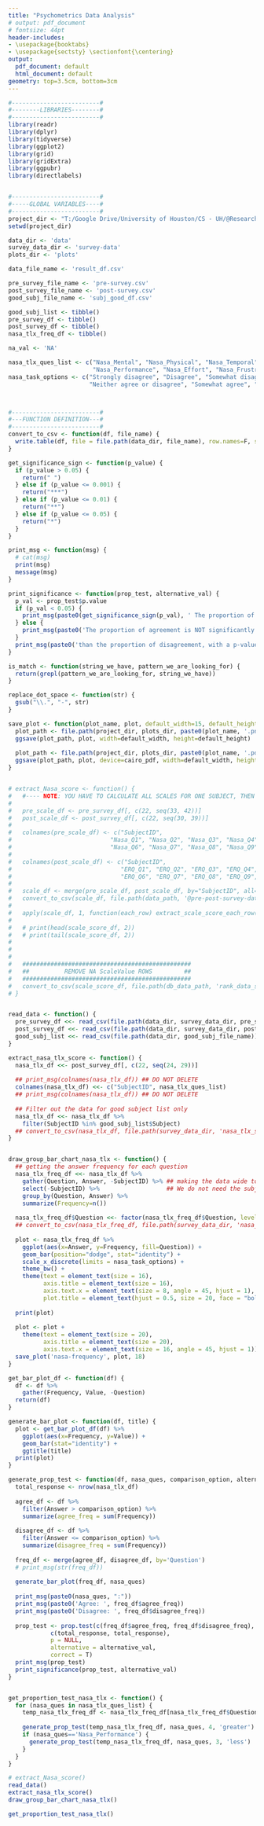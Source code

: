 ```yaml
---
title: "Psychometrics Data Analysis"
# output: pdf_document 
# fontsize: 44pt
header-includes:
- \usepackage{booktabs}
- \usepackage{sectsty} \sectionfont{\centering}
output:
  pdf_document: default
  html_document: default
geometry: top=3.5cm, bottom=3cm
---
```



```r

#-------------------------#
#--------LIBRARIES--------#
#-------------------------#
library(readr)
library(dplyr)
library(tidyverse)
library(ggplot2)
library(grid)
library(gridExtra)
library(ggpubr) 
library(directlabels)


#-------------------------#
#-----GLOBAL VARIABLES----#
#-------------------------#
project_dir <- "T:/Google Drive/University of Houston/CS - UH/@Research - CPL/@Projects/NsfStressDataCuration/nsf-data-paper-scripts"
setwd(project_dir)

data_dir <- 'data'
survey_data_dir <- 'survey-data'
plots_dir <- 'plots'

data_file_name <- 'result_df.csv'

pre_survey_file_name <- 'pre-survey.csv'
post_survey_file_name <- 'post-survey.csv'
good_subj_file_name <- 'subj_good_df.csv'

good_subj_list <- tibble()
pre_survey_df <- tibble()
post_survey_df <- tibble()
nasa_tlx_freq_df <- tibble()

na_val <- 'NA'

nasa_tlx_ques_list <- c("Nasa_Mental", "Nasa_Physical", "Nasa_Temporal",
                        "Nasa_Performance", "Nasa_Effort", "Nasa_Frustration") 
nasa_task_options <- c("Strongly disagree", "Disagree", "Somewhat disagree", 
                       "Neither agree or disagree", "Somewhat agree", "Agree", "Strongly agree")



#-------------------------#
#---FUNCTION DEFINITION---#
#-------------------------#
convert_to_csv <- function(df, file_name) {
  write.table(df, file = file.path(data_dir, file_name), row.names=F, sep = ',')
}

get_significance_sign <- function(p_value) { 
  if (p_value > 0.05) { 
    return(" ") 
  } else if (p_value <= 0.001) { 
    return("***") 
  } else if (p_value <= 0.01) { 
    return("**") 
  } else if (p_value <= 0.05) { 
    return("*") 
  } 
} 

print_msg <- function(msg) {
  # cat(msg)
  print(msg)
  message(msg)
}

print_significance <- function(prop_test, alternative_val) {
  p_val <- prop_test$p.value
  if (p_val < 0.05) {
    print_msg(paste0(get_significance_sign(p_val), ' The proportion of agreement is significantly ', alternative_val))
  } else {
    print_msg(paste0('The proportion of agreement is NOT significantly ', alternative_val))
  }
  print_msg(paste0('than the proportion of disagreement, with a p-value = ', p_val))
}

is_match <- function(string_we_have, pattern_we_are_looking_for) { 
  return(grepl(pattern_we_are_looking_for, string_we_have)) 
} 

replace_dot_space <- function(str) {
  gsub("\\.", "-", str)
}

save_plot <- function(plot_name, plot, default_width=15, default_height=10) {
  plot_path <- file.path(project_dir, plots_dir, paste0(plot_name, '.png'))
  ggsave(plot_path, plot, width=default_width, height=default_height)
  
  plot_path <- file.path(project_dir, plots_dir, paste0(plot_name, '.pdf'))
  ggsave(plot_path, plot, device=cairo_pdf, width=default_width, height=default_height)
}


# extract_Nasa_score <- function() {
#   #---- NOTE: YOU HAVE TO CALCULATE ALL SCALES FOR ONE SUBJECT, THEN GO FOR NEXT RWOW/SUBJECT ----#
#   
#   pre_scale_df <- pre_survey_df[, c(22, seq(33, 42))]
#   post_scale_df <- post_survey_df[, c(22, seq(30, 39))]
#   
#   colnames(pre_scale_df) <- c("SubjectID",
#                            "Nasa_Q1", "Nasa_Q2", "Nasa_Q3", "Nasa_Q4", "Nasa_Q5",
#                            "Nasa_Q6", "Nasa_Q7", "Nasa_Q8", "Nasa_Q9", "Nasa_Q10")
#   
#   colnames(post_scale_df) <- c("SubjectID",
#                               "ERQ_Q1", "ERQ_Q2", "ERQ_Q3", "ERQ_Q4", "ERQ_Q5",
#                               "ERQ_Q6", "ERQ_Q7", "ERQ_Q8", "ERQ_Q9", "ERQ_Q10")
#   
#   scale_df <- merge(pre_scale_df, post_scale_df, by="SubjectID", all=T)
#   convert_to_csv(scale_df, file.path(data_path, '@pre-post-survey-data.csv'))
#   
#   apply(scale_df, 1, function(each_row) extract_scale_score_each_row(each_row))
# 
#   # print(head(scale_score_df, 2))
#   # print(tail(scale_score_df, 2))
# 
#   
#   
#   ################################################
#   ##          REMOVE NA ScaleValue ROWS         ##
#   ################################################
#   convert_to_csv(scale_score_df, file.path(db_data_path, 'rank_data_scale.csv'))
# }


read_data <- function() {
  pre_survey_df <<- read_csv(file.path(data_dir, survey_data_dir, pre_survey_file_name))
  post_survey_df <<- read_csv(file.path(data_dir, survey_data_dir, post_survey_file_name))
  good_subj_list <<- read_csv(file.path(data_dir, good_subj_file_name))
}

extract_nasa_tlx_score <- function() {
  nasa_tlx_df <<- post_survey_df[, c(22, seq(24, 29))]
  
  ## print_msg(colnames(nasa_tlx_df)) ## DO NOT DELETE
  colnames(nasa_tlx_df) <<- c("SubjectID", nasa_tlx_ques_list)
  ## print_msg(colnames(nasa_tlx_df)) ## DO NOT DELETE
  
  ## Filter out the data for good subject list only 
  nasa_tlx_df <<- nasa_tlx_df %>% 
    filter(SubjectID %in% good_subj_list$Subject)
  ## convert_to_csv(nasa_tlx_df, file.path(survey_data_dir, 'nasa_tlx_score.csv'))
}


draw_group_bar_chart_nasa_tlx <- function() {
  ## getting the answer frequency for each question
  nasa_tlx_freq_df <<- nasa_tlx_df %>%
    gather(Question, Answer, -SubjectID) %>% ## making the data wide to long for all signals
    select(-SubjectID) %>%                   ## We do not need the subject id
    group_by(Question, Answer) %>%
    summarize(Frequency=n())
  
  nasa_tlx_freq_df$Question <<- factor(nasa_tlx_freq_df$Question, levels=nasa_tlx_ques_list)  
  ## convert_to_csv(nasa_tlx_freq_df, file.path(survey_data_dir, 'nasa_tlx_for_plot.csv'))
  
  plot <- nasa_tlx_freq_df %>% 
    ggplot(aes(x=Answer, y=Frequency, fill=Question)) + 
    geom_bar(position="dodge", stat="identity") +
    scale_x_discrete(limits = nasa_task_options) +
    theme_bw() + 
    theme(text = element_text(size = 16),
          axis.title = element_text(size = 16),
          axis.text.x = element_text(size = 8, angle = 45, hjust = 1),
          plot.title = element_text(hjust = 0.5, size = 20, face = "bold")) 
  
  print(plot)
  
  plot <- plot + 
    theme(text = element_text(size = 20),
          axis.title = element_text(size = 20),
          axis.text.x = element_text(size = 16, angle = 45, hjust = 1)) 
  save_plot('nasa-frequency', plot, 18)
}

get_bar_plot_df <- function(df) {
  df <- df %>%
    gather(Frequency, Value, -Question)
  return(df)
}

generate_bar_plot <- function(df, title) {
  plot <- get_bar_plot_df(df) %>%
    ggplot(aes(x=Frequency, y=Value)) +
    geom_bar(stat="identity") +
    ggtitle(title)
  print(plot)
}

generate_prop_test <- function(df, nasa_ques, comparison_option, alternative_val) {
  total_response <- nrow(nasa_tlx_df)
  
  agree_df <- df %>%
    filter(Answer > comparison_option) %>% 
    summarize(agree_freq = sum(Frequency))
    
  disagree_df <- df %>% 
    filter(Answer <= comparison_option) %>% 
    summarize(disagree_freq = sum(Frequency))
  
  freq_df <- merge(agree_df, disagree_df, by='Question')
  # print_msg(str(freq_df))
  
  generate_bar_plot(freq_df, nasa_ques)
    
  print_msg(paste0(nasa_ques, ":"))
  print_msg(paste0('Agree: ', freq_df$agree_freq))
  print_msg(paste0('Disagree: ', freq_df$disagree_freq))
  
  prop_test <- prop.test(c(freq_df$agree_freq, freq_df$disagree_freq),
            c(total_response, total_response),
            p = NULL,
            alternative = alternative_val,
            correct = T)
  print_msg(prop_test)
  print_significance(prop_test, alternative_val)
}


get_proportion_test_nasa_tlx <- function() {
  for (nasa_ques in nasa_tlx_ques_list) {
    temp_nasa_tlx_freq_df <- nasa_tlx_freq_df[nasa_tlx_freq_df$Question==nasa_ques, ]
    
    generate_prop_test(temp_nasa_tlx_freq_df, nasa_ques, 4, 'greater')
    if (nasa_ques=='Nasa_Performance') {
      generate_prop_test(temp_nasa_tlx_freq_df, nasa_ques, 3, 'less')
    }
  }
}
``` 



```r
# extract_Nasa_score()
read_data()
extract_nasa_tlx_score()
draw_group_bar_chart_nasa_tlx()
```

\newpage
```r
get_proportion_test_nasa_tlx()
```
